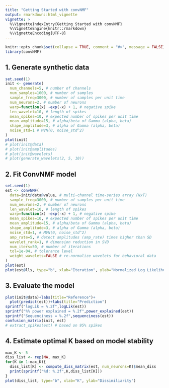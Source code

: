 ```yaml
---
title: "Getting Started with convNMF"
output: rmarkdown::html_vignette
vignette: >
  %\VignetteIndexEntry{Getting Started with convNMF}
  %\VignetteEngine{knitr::rmarkdown}
  %\VignetteEncoding{UTF-8}
---
```


```r
knitr::opts_chunk$set(collapse = TRUE, comment = "#>", message = FALSE)
library(convNMF)
```

## 1. Generate synthetic data

```r
set.seed(1)
init <- generate(
  num_channels=5, # number of channels
  num_samples=1000, # number of samples
  sample_freq=3000, # number of samples per unit time
  num_neurons=2, # number of neurons
  warp=function(x) -exp(-x) + 1, # negative spike
  len_wavelet=10, # length of spikes
  mean_spikes=10, # expected number of spikes per unit time
  mean_amplitude=15, # alpha/beta of Gamma (alpha, beta)
  shape_amplitude=3, # alpha of Gamma (alpha, beta)
  noise_std=1 # MVN(0, noise_std^2)
)
plot(init)
# plot(init@data)
# plot(init@amplitudes)
# plot(init@wavelets)
# plot(generate_wavelets(2, 5, 10))
```

## 2. Fit ConvNMF model

```r
set.seed(1)
est <- convNMF(
  data=init@data@value, # multi-channel time-series array (NxT)
  sample_freq=3000, # number of samples per unit time
  num_neurons=2, # number of neurons
  len_wavelet=10, # length of spikes
  warp=function(x) -exp(-x) + 1, # negative spike
  mean_spikes=10, # expected number of spikes per unit time
  mean_amplitude=15, # alpha/beta of Gamma (alpha, beta)
  shape_amplitude=3, # alpha of Gamma (alpha, beta)
  noise_std=1, # MVN(0, noise_std^2)
  amp_rate=5, # detect amplitudes (amp_rate) times higher than SD
  wavelet_rank=1, # dimension reduction in SVD
  num_iters=50, # number of iterations
  tol=1e-04, # tolerance level
  weight_wavelets=FALSE # re-normalize wavelets for behavioral data
)
plot(est)
plot(est@lls, type="b", xlab="Iteration", ylab="Normalized Log Likelihood")
```

## 3. Evaluate the model

```r
plot(init@data)+labs(title="Reference")+
  plot(predict(est))+labs(title="Prediction")
sprintf("logLik = %.2f",logLik(est))
sprintf("%% power explained = %.2f",power_explained(est))
sprintf("Sequenciness = %.2f",sequenciness(est))
confusion_matrix(init, est)
# extract_spikes(est) # based on 95% spikes
```

## 4. Estimate optimal K based on model stability

```r
max_K <- 5
diss_list <- rep(NA, max_K)
for(K in 1:max_K){
  diss_list[K] <- compute_diss_matrix(est, num_neurons=K)$mean_diss
  print(sprintf("%d: %.2f",K,diss_list[K]))
}
plot(diss_list, type="b", xlab="K", ylab="Dissimiliarity")
```
